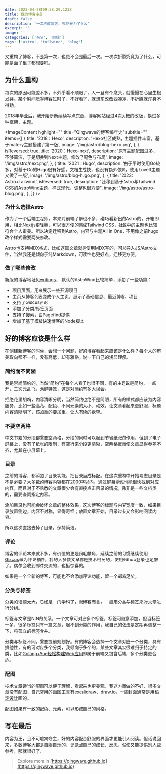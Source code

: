 ```yaml
---
date: 2023-04-28T09:38:29.123Z
title: 我的博客审美
draft: false
description: '一次次改博客，究竟是为了什么'
excerpt: ''
image: ''
categories: ['杂记', '前端']
tags: ['astro', 'tailwind', 'blog']
---
```



又重构了博客，不是第一次，也绝不会是最后一次。一次次折腾究竟为了什么，可能是面子里子都想要吧。

## 为什么重构

每次的原因可能差不多，不外乎看不顺眼了，人一旦有个念头，就慢慢在心里生根发芽。某个瞬间觉得博客过时了，不好看了，就想东改改西凑凑，不折腾就浑身不得劲。

2018年毕业后，我开始断断续续写点东西，博客网站经过4次大概的改版，换过多种框架、主题。

<ImageContent
  highlight=""
  title="Qingwave的博客编年史"
  subtitle=""
  items={[
    {
      title: '2018：Hexo',
      description:
        'Hexo社区成熟，主题插件丰富，基于matery主题搭建了第一版',
      image: '/img/astro/blog-hexo.png',
    },
    {
      isReversed: true,
      title: '2020：Hexo-next',
      description:
        '原有主题配图过多，不够简洁，于是切换到Next主题，修改了配色与布局',
      image: '/img/astro/next.png',
    },
    {
      title: '2021：Hugo',
      description:
        '由于平时使用Go较多，对基于Go的Hugo很有好感，文档生成快，也没有额外依赖，使用LoveIt主题又做了一版',
      image: '/img/astro/blog-hugo.png',
    },
    {
      title: '2023: Astro+Tailwind',
      isReversed: true,
      description:
        "迁移到基于Astro与Tailwind CSS的AstroWind主题，样式现代，调整也很方便",
      image: '/img/astro/astro-blog.png',
    },
  ]}
/>

### 为什么选择Astro

作为了一个后端工程师，本来对前端了解也不多，碰巧看新出的Astro的，开箱即用，相比Nextjs更轻量，可以很方便的集成Tailwind CSS，社区中的主题也比较符合个人审美。所以决定迁移到Astro，内容与主题All in One，不用像之前hugo改个样式需要两头修改。

Astro也支持MDX格式，比如这篇文章就是使用MDX写的，可以导入JS/Astro文件，当然我还是倾向于纯Markdown，可读性也更好点，迁移更方便。

### 做了哪些修改

新版的博客地址见[writings](https://github.com/qingwave/writings)， 默认的AstroWind比较简单，添加了一些功能：
- 项目页面，用来展示一些开源项目
- 主页从博客列表变成个人主页，展示了基础信息、最近博客、项目
- 支持了Giscus评论
- 添加了分类/标签页面
- 支持了搜索，由Pagefind提供
- 增加了基于模板快速博客的Node脚本

## 好的博客应该是什么样

在创建新博客的时候，会想一个问题，好的博客看起来应该是什么样？每个人的审美取向都不一样，没有高低，却有雅俗，说一下自己的浅显理解。

### 简约而不简陋

我是崇尚简约的，当然“简约”在每个人看了也很不同，有的主题说是简约，一点开，二次元乱飞，满屏特效，这是对简约有多大误会。

拒绝花里胡哨，内容清晰分明，当然简约也绝不是简陋，所有的样式都应该为内容服务，比如一些高亮、配色、不同元素的大小、动效，让文章看起来更舒服，标题内容清晰明了，该加重的要加重，让人有读的欲望。

### 不要空两格

中文书籍的分段都需要空两格，分段的同时可以起到节省纸张的作用，但到了电子屏幕上，没有了纸张的限制，有空行来分段更清晰，空两格反而使文章显得参差不齐，尤其在小屏幕上。

### 目录

之前的博客，都添加了目录功能，把目录当成标配。在这次重构中开始考虑目录是不是必要？大多数的博客内容都在2000字以内，通过屏幕滑动也能很快找到对应内容，而且对于不熟悉的文章很少会有直接点击目录的情况，除非是一些文档类的，需要查阅指定内容。

添加目录也可能会破坏文章的整体效果，这次博客的标题与内容宽度一致，如果目录放置侧边，内容不对称，显得奇怪；放置文章开始，目录过长又会影响阅读内容。

所以这次直接去掉了目录，保持简洁。

### 评论

博客的评论本来就不多，有价值的更是凤毛麟角，延续之前的习惯继续使用[Giscus](https://giscus.app/zh-CN)做为评论插件，我的大多数文章都是技术相关的，使用Github登录也足够了。偶尔会收到邮件交流的，也挺惊喜的。

如果是一个全新的博客，可能也不会添加评论功能，留一个邮箱足矣。

### 分类与标签

分类的话题太大，已经是一门学科了，就博客而言，一般用分类与标签来对文章进行分组。

标签与文章是N:N的关系，一个文章可对应多个标签，标签可随意添加，但当标签一多，很多标签只有一篇文章，起不到分类的作用，我自己的做法是定期再调整一下，将孤立的标签合并。

分类与标签不同，需要提前规划好。有的博客会选择一个文章对应一个分类，具有排他性，有的可对应多个分类，我倾向于多个的，某些文章其实很难归于特定的类，比如[Golang+Vue轻松构建Web应用](/golang-vue-starter)即属于前端又包含后端，多个分类更合适。

### 配图

技术文章适当的配图可以便于理解，看起来也更美观，我这方面做的不好，很多文章没有配图，自己常用的画图工具有[excalidraw](https://excalidraw.com/)、[draw.io](https://www.draw.io)，一些封面通常是用[稿定设计](https://www.gaoding.com/)画的。

配图如果有一致的配色、元素，可以形成自己的风格。

## 写在最后

内容为王，且不可喧宾夺主，好的内容配合舒服的界面才更能引人阅读。但话说回来，多数博客大都是自娱自乐的，记录点自己的成长、反思，假使又能提供别人些参考，那就很好了。

> Explore more in [https://qingwave.github.io](https://qingwave.github.io)
